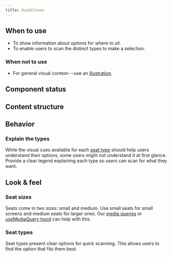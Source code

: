 ```yaml
---
title: Guidelines
---
```


<ReactExample exampleId="Seat" />

## When to use

- To show information about options for where to sit.
- To enable users to scan the distinct types to make a selection.

### When not to use

- For general visual context---use an [illustration](/components/visuals/illustration/).

## Component status

<ComponentStatus component="Seat" />

## Content structure

<FigmaFile
  file="4QJZqvBvRrLu6t9mwObCkA"
  node="331%3A0"
  alt="Type: optionally adds additional information about a seat option."
/>

## Behavior

### Explain the types

While the visual cues available for each [seat type](#seat-types)
should help users understand their options,
some users might not understand it at first glance.
Provide a clear legend explaining each type so users can scan for what they want.

<ReactExample exampleId="Seat legend" />

## Look & feel

### Seat sizes

Seats come in two sizes: small and medium.
Use small seats for small screens and medium seats for larger ones.
Our [media queries](/development/utilities/media-queries/)
or [useMediaQuery hood](/development/hooks/usemediaquery/)
can help with this.

<ReactExample exampleId="Seat default" />

### Seat types

Seat types present clear options for quick scanning.
This allows users to find the option that fits them best.

<ReactExample exampleId="Seat types" />
